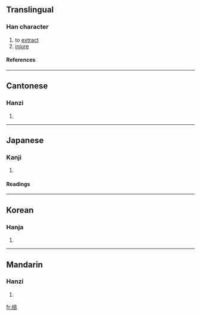 ==Translingual==
===Han character===
{{Han char|rn=64|rad=手|as=08|sn=11|four=5006<sub>1</sub>|canj=手卜廿口 (QYTR)}}
# to [[extract]]
# [[injure]]
====References====
{{Han ref|kx=0437.010|dkj=12244|dj=0786.080|hdz=31904.050|uh=638A|ud=25482|bh=D568|bd=54632}}
----
==Cantonese==
===Hanzi===
{{yue-hanzi|jyut=|y=pau4}}
# {{defn|Cantonese}}
----
==Japanese==
===Kanji===
{{ja-kanji|grade=|rs=手08}}
# {{defn|Japanese}} 
====Readings====
{{ja-readings|on=[[ほう]] (hō), [[ぶ]] (bu), [[ふう]] (hū)|kun=[[かく]] (kaku)}}
----
==Korean==
===Hanja===
{{ko-hanja|hangeul=부|eumhun=|rv=bu|mr=pu|y=pu}}
# {{defn|Korean}}
----
==Mandarin==
===Hanzi===
{{cmn-hanzi|pin=[[póu]] ([[pou2]])|wg=p'ou<sup>2</sup>}}
# {{defn|Mandarin}}

[[fr:掊]]